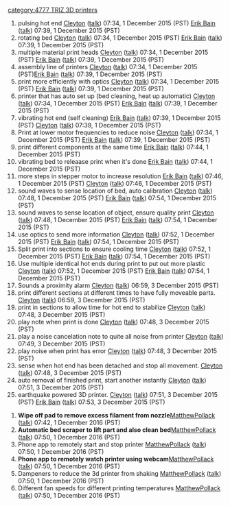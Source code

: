 {{777}}{{TRIZ-3D}} [[category:4777 TRIZ 3D printers]]

# pulsing hot end [[User:Cleyton|Cleyton]] ([[User talk:Cleyton|talk]]) 07:34, 1 December 2015 (PST) [[User:Erik Bain|Erik Bain]] ([[User talk:Erik Bain|talk]]) 07:39, 1 December 2015 (PST)
# rotating bed [[User:Cleyton|Cleyton]] ([[User talk:Cleyton|talk]]) 07:34, 1 December 2015 (PST) [[User:Erik Bain|Erik Bain]] ([[User talk:Erik Bain|talk]]) 07:39, 1 December 2015 (PST)
# multiple material print heads [[User:Cleyton|Cleyton]] ([[User talk:Cleyton|talk]]) 07:34, 1 December 2015 (PST) [[User:Erik Bain|Erik Bain]] ([[User talk:Erik Bain|talk]]) 07:39, 1 December 2015 (PST)
# assembly line of printers [[User:Cleyton|Cleyton]] ([[User talk:Cleyton|talk]]) 07:34, 1 December 2015 (PST)[[User:Erik Bain|Erik Bain]] ([[User talk:Erik Bain|talk]]) 07:39, 1 December 2015 (PST)
# print more efficiently with optics [[User:Cleyton|Cleyton]] ([[User talk:Cleyton|talk]]) 07:34, 1 December 2015 (PST) [[User:Erik Bain|Erik Bain]] ([[User talk:Erik Bain|talk]]) 07:39, 1 December 2015 (PST)
# printer that has auto set up (bed cleaning, heat up automatic) [[User:Cleyton|Cleyton]] ([[User talk:Cleyton|talk]]) 07:34, 1 December 2015 (PST) [[User:Erik Bain|Erik Bain]] ([[User talk:Erik Bain|talk]]) 07:39, 1 December 2015 (PST)
# vibrating hot end (self cleaning) [[User:Erik Bain|Erik Bain]] ([[User talk:Erik Bain|talk]]) 07:39, 1 December 2015 (PST) [[User:Cleyton|Cleyton]] ([[User talk:Cleyton|talk]]) 07:39, 1 December 2015 (PST)
# Print at lower motor frequencies to reduce noise [[User:Cleyton|Cleyton]] ([[User talk:Cleyton|talk]]) 07:34, 1 December 2015 (PST) [[User:Erik Bain|Erik Bain]] ([[User talk:Erik Bain|talk]]) 07:39, 1 December 2015 (PST)
# print different components at the same time [[User:Erik Bain|Erik Bain]] ([[User talk:Erik Bain|talk]]) 07:44, 1 December 2015 (PST)
# vibrating bed to releaase print when it's done [[User:Erik Bain|Erik Bain]] ([[User talk:Erik Bain|talk]]) 07:44, 1 December 2015 (PST)
# more steps in stepper motor to increase resolution [[User:Erik Bain|Erik Bain]] ([[User talk:Erik Bain|talk]]) 07:46, 1 December 2015 (PST) [[User:Cleyton|Cleyton]] ([[User talk:Cleyton|talk]]) 07:46, 1 December 2015 (PST)
# sound waves to sense location of bed, auto calibration [[User:Cleyton|Cleyton]] ([[User talk:Cleyton|talk]]) 07:48, 1 December 2015 (PST) [[User:Erik Bain|Erik Bain]] ([[User talk:Erik Bain|talk]]) 07:54, 1 December 2015 (PST)
# sound waves to sense location of object, ensure quality print [[User:Cleyton|Cleyton]] ([[User talk:Cleyton|talk]]) 07:48, 1 December 2015 (PST) [[User:Erik Bain|Erik Bain]] ([[User talk:Erik Bain|talk]]) 07:54, 1 December 2015 (PST)
# use optics to send more information [[User:Cleyton|Cleyton]] ([[User talk:Cleyton|talk]]) 07:52, 1 December 2015 (PST) [[User:Erik Bain|Erik Bain]] ([[User talk:Erik Bain|talk]]) 07:54, 1 December 2015 (PST)
# Split print into sections to ensure cooling time [[User:Cleyton|Cleyton]] ([[User talk:Cleyton|talk]]) 07:52, 1 December 2015 (PST) [[User:Erik Bain|Erik Bain]] ([[User talk:Erik Bain|talk]]) 07:54, 1 December 2015 (PST)
# Use multiple identical hot ends during print to put out more plastic [[User:Cleyton|Cleyton]] ([[User talk:Cleyton|talk]]) 07:52, 1 December 2015 (PST) [[User:Erik Bain|Erik Bain]] ([[User talk:Erik Bain|talk]]) 07:54, 1 December 2015 (PST)
# Sounds a proximity alarm [[User:Cleyton|Cleyton]] ([[User talk:Cleyton|talk]]) 06:59, 3 December 2015 (PST)
# print different sections at different times to have fully moveable parts. [[User:Cleyton|Cleyton]] ([[User talk:Cleyton|talk]]) 06:59, 3 December 2015 (PST)
# print in sections to allow time for hot end to stabilize [[User:Cleyton|Cleyton]] ([[User talk:Cleyton|talk]]) 07:48, 3 December 2015 (PST)
# play note when print is done [[User:Cleyton|Cleyton]] ([[User talk:Cleyton|talk]]) 07:48, 3 December 2015 (PST)
# play a noise cancelation note to quite all noise from printer [[User:Cleyton|Cleyton]] ([[User talk:Cleyton|talk]]) 07:49, 3 December 2015 (PST)
# play noise when print has error [[User:Cleyton|Cleyton]] ([[User talk:Cleyton|talk]]) 07:48, 3 December 2015 (PST)
# sense when hot end has been detached and stop all movement. [[User:Cleyton|Cleyton]] ([[User talk:Cleyton|talk]]) 07:48, 3 December 2015 (PST)
# auto removal of finished print, start another instantly [[User:Cleyton|Cleyton]] ([[User talk:Cleyton|talk]]) 07:51, 3 December 2015 (PST)
# earthquake powered 3D printer. [[User:Cleyton|Cleyton]] ([[User talk:Cleyton|talk]]) 07:51, 3 December 2015 (PST) [[User:Erik Bain|Erik Bain]] ([[User talk:Erik Bain|talk]]) 07:53, 3 December 2015 (PST)

# '''Wipe off pad to remove excess filament from nozzle'''[[User:MatthewPollack|MatthewPollack]] ([[User talk:MatthewPollack|talk]]) 07:42, 1 December 2016 (PST)
# '''Automatic bed scraper to lift part and also clean bed'''[[User:MatthewPollack|MatthewPollack]] ([[User talk:MatthewPollack|talk]]) 07:50, 1 December 2016 (PST)
# Phone app to remotely start and stop printer [[User:MatthewPollack|MatthewPollack]] ([[User talk:MatthewPollack|talk]]) 07:50, 1 December 2016 (PST)
# '''Phone app to remotely watch printer using webcam'''[[User:MatthewPollack|MatthewPollack]] ([[User talk:MatthewPollack|talk]]) 07:50, 1 December 2016 (PST)
# Dampeners to reduce the 3d printer from shaking [[User:MatthewPollack|MatthewPollack]] ([[User talk:MatthewPollack|talk]]) 07:50, 1 December 2016 (PST)
# Different fan speeds for different printing temperatures [[User:MatthewPollack|MatthewPollack]] ([[User talk:MatthewPollack|talk]]) 07:50, 1 December 2016 (PST)